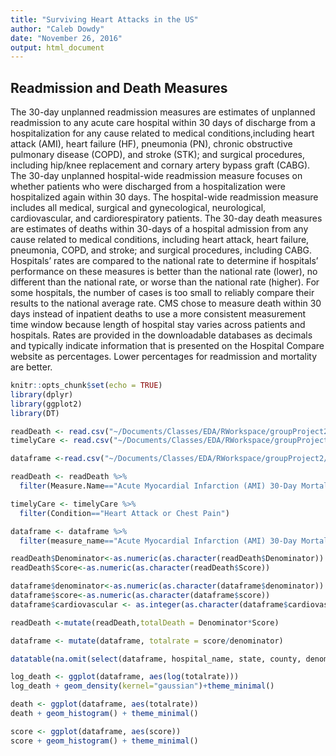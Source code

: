 ```yaml
---
title: "Surviving Heart Attacks in the US"
author: "Caleb Dowdy"
date: "November 26, 2016"
output: html_document
---
```

## Readmission and Death Measures
The 30-day unplanned readmission measures are estimates of unplanned readmission to any acute care
hospital within 30 days of discharge from a hospitalization for any cause related to medical conditions,including heart attack (AMI), heart failure (HF), pneumonia (PN), chronic obstructive pulmonary disease (COPD), and stroke (STK); and surgical procedures, including hip/knee replacement and cornary artery bypass graft (CABG). The 30-day unplanned hospital-wide readmission measure focuses on whether patients who were discharged from a hospitalization were hospitalized again within 30 days. The hospital-wide readmission measure includes all medical, surgical and gynecological, neurological, cardiovascular, and cardiorespiratory patients. The 30-day death measures are estimates of deaths within 30-days of a hospital admission from any cause related to medical conditions, including heart attack, heart failure, pneumonia, COPD, and stroke; and surgical procedures, including CABG. Hospitals’ rates are compared to the national rate to determine if hospitals’ performance on these measures is better than the national rate (lower), no different than the national rate, or worse than the national rate (higher). For some hospitals, the number of cases is too small to reliably compare their results to the national average rate. CMS chose to measure death within 30 days instead of inpatient deaths to use a more consistent measurement time window because length of hospital stay varies across patients and hospitals. Rates are provided in the downloadable databases as decimals and typically indicate information that is presented on the Hospital Compare website as percentages. Lower percentages for readmission and mortality are better.

```r
knitr::opts_chunk$set(echo = TRUE)
library(dplyr)
library(ggplot2)
library(DT)
```

```r
readDeath <- read.csv("~/Documents/Classes/EDA/RWorkspace/groupProject2/Readmissions and Deaths - Hospital.csv", na.strings = "")
timelyCare <- read.csv("~/Documents/Classes/EDA/RWorkspace/groupProject2/Timely and Effective Care - Hospital.csv", na.strings = "") 

dataframe <-read.csv("~/Documents/Classes/EDA/RWorkspace/groupProject2/dataframe.csv", na.strings = "")
```

```r
readDeath <- readDeath %>%
  filter(Measure.Name=="Acute Myocardial Infarction (AMI) 30-Day Mortality Rate")

timelyCare <- timelyCare %>%
  filter(Condition=="Heart Attack or Chest Pain")

dataframe <- dataframe %>%
  filter(measure_name=="Acute Myocardial Infarction (AMI) 30-Day Mortality Rate")
```

```r
readDeath$Denominator<-as.numeric(as.character(readDeath$Denominator))
readDeath$Score<-as.numeric(as.character(readDeath$Score))

dataframe$denominator<-as.numeric(as.character(dataframe$denominator))
dataframe$score<-as.numeric(as.character(dataframe$score))
dataframe$cardiovascular <- as.integer(as.character(dataframe$cardiovascular))
```


```r
readDeath <-mutate(readDeath,totalDeath = Denominator*Score)

dataframe <- mutate(dataframe, totalrate = score/denominator)
```


```r
datatable(na.omit(select(dataframe, hospital_name, state, county, denominator, score, totalrate, cardiovascular)), class='compact',filter = "top")
```

```r
log_death <- ggplot(dataframe, aes(log(totalrate)))
log_death + geom_density(kernel="gaussian")+theme_minimal()

death <- ggplot(dataframe, aes(totalrate))
death + geom_histogram() + theme_minimal()

score <- ggplot(dataframe, aes(score))
score + geom_histogram() + theme_minimal()
```



